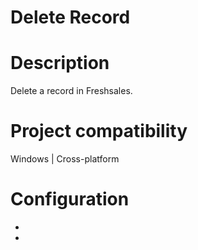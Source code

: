 ﻿# Delete Record

# Description

Delete a record in Freshsales.

# Project compatibility

Windows | Cross-platform

# Configuration

* 
*
